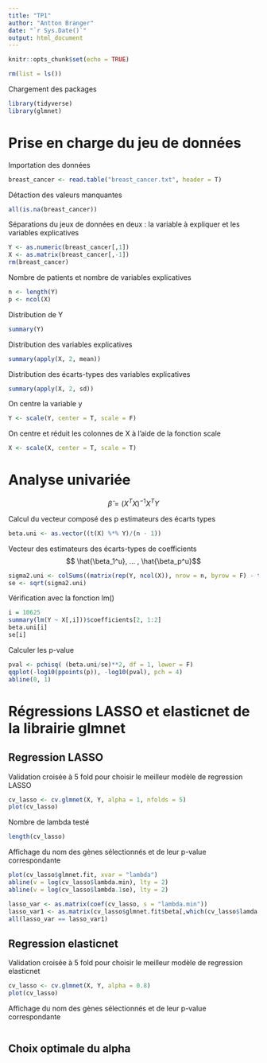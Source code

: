 ```yaml
---
title: "TP1"
author: "Antton Branger"
date: "`r Sys.Date()`"
output: html_document
---
```


```r
knitr::opts_chunk$set(echo = TRUE)
```

```r
rm(list = ls())
```

Chargement des packages

```r
library(tidyverse)
library(glmnet)
```

# Prise en charge du jeu de données

Importation des données

```r
breast_cancer <- read.table("breast_cancer.txt", header = T)
```

Détaction des valeurs manquantes

```r
all(is.na(breast_cancer))
```

Séparations du jeux de données en deux : la variable à expliquer et les variables explicatives

```r
Y <- as.numeric(breast_cancer[,1])
X <- as.matrix(breast_cancer[,-1])
rm(breast_cancer)
```

Nombre de patients et nombre de variables explicatives

```r
n <- length(Y)
p <- ncol(X)
```

Distribution de Y

```r
summary(Y)
```

Distribution des variables explicatives

```r
summary(apply(X, 2, mean))
```

Distribution des écarts-types des variables explicatives

```r
summary(apply(X, 2, sd))
```

On centre la variable y

```r
Y <- scale(Y, center = T, scale = F)
```

On centre et réduit les colonnes de X à l'aide de la fonction scale

```r
X <- scale(X, center = T, scale = T)
```

# Analyse univariée

$$ \hat{\beta} = (X^TX)^{-1}X^TY $$ 

Calcul du vecteur composé des p estimateurs des écarts types
```r
beta.uni <- as.vector((t(X) %*% Y)/(n - 1))
```

Vecteur des estimateurs des écarts-types de coefficients $$ \hat{\beta_1^u}, ... , \hat{\beta_p^u}$$
```r
sigma2.uni <- colSums((matrix(rep(Y, ncol(X)), nrow = n, byrow = F) - t(t(X) * beta.uni))**2)/(n - 2)
se <- sqrt(sigma2.uni)
```

Vérification avec la fonction lm()
```r
i = 10625
summary(lm(Y ~ X[,i]))$coefficients[2, 1:2]
beta.uni[i]
se[i]
```

Calculer les p-value
```r
pval <- pchisq( (beta.uni/se)**2, df = 1, lower = F)
qqplot(-log10(ppoints(p)), -log10(pval), pch = 4)
abline(0, 1)
```

# Régressions LASSO et elasticnet de la librairie glmnet

## Regression LASSO 

Validation croisée à 5 fold pour choisir le meilleur modèle de regression LASSO
```r
cv_lasso <- cv.glmnet(X, Y, alpha = 1, nfolds = 5)
plot(cv_lasso)
```
Nombre de lambda testé
```r
length(cv_lasso)
```

Affichage du nom des gènes sélectionnés et de leur p-value correspondante
```r
plot(cv_lasso$glmnet.fit, xvar = "lambda")
abline(v = log(cv_lasso$lambda.min), lty = 2)
abline(v = log(cv_lasso$lambda.1se), lty = 2)

lasso_var <- as.matrix(coef(cv_lasso, s = "lambda.min"))
lasso_var1 <- as.matrix(cv_lasso$glmnet.fit$beta[,which(cv_lasso$lamda == cv_lasso$lambda.min)])
all(lasso_var == lasso_var1)
```


## Regression elasticnet

Validation croisée à 5 fold pour choisir le meilleur modèle de regression elasticnet
```r
cv_lasso <- cv.glmnet(X, Y, alpha = 0.8)
plot(cv_lasso)
```

Affichage du nom des gènes sélectionnés et de leur p-value correspondante
```r

```

## Choix optimale du alpha

